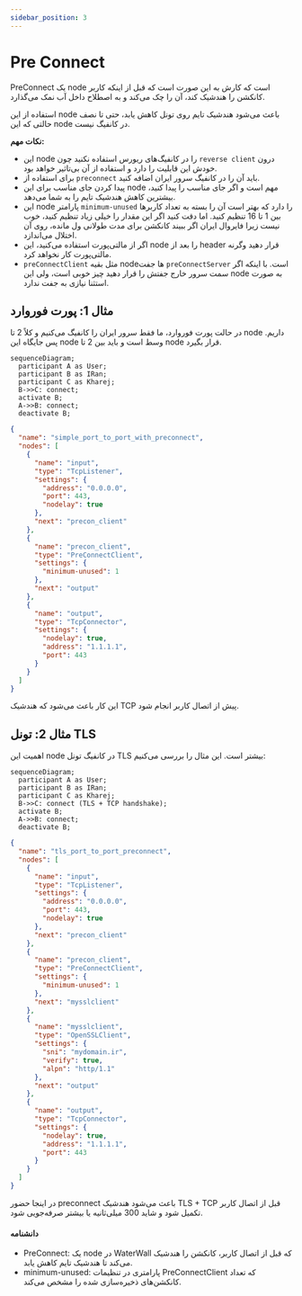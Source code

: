 ```yaml
---
sidebar_position: 3
---
```


# Pre Connect

PreConnect یک node است که کارش به این صورت است که قبل از اینکه کاربر کانکشن را هندشیک کند، آن را چک می‌کند و به اصطلاح داخل آب نمک می‌گذارد.

استفاده از این node باعث می‌شود هندشیک تایم روی تونل کاهش یابد، حتی تا نصف حالتی که این node در کانفیگ نیست.

**نکات مهم:**

- این node را در کانفیگ‌های ریورس استفاده نکنید چون `reverse client` درون خودش این قابلیت را دارد و استفاده از آن بی‌تاثیر خواهد بود.
- برای استفاده از `preconnect` باید آن را در کانفیگ سرور ایران اضافه کنید.
- پیدا کردن جای مناسب برای این node مهم است و اگر جای مناسب را پیدا کنید، بیشترین کاهش هندشیک تایم را به شما می‌دهد.
- این node پارامتر `minimum-unused` را دارد که بهتر است آن را بسته به تعداد کاربرها بین 1 تا 16 تنظیم کنید. اما دقت کنید اگر این مقدار را خیلی زیاد تنظیم کنید، خوب نیست زیرا فایروال ایران اگر ببیند کانکشن برای مدت طولانی ول مانده، روی آن اختلال می‌اندازد.
- اگر از مالتی‌پورت استفاده می‌کنید، این node را بعد از header قرار دهید وگرنه مالتی‌پورت کار نخواهد کرد.
- `preConnectClient` مثل بقیه node‌ها جفت `preConnectServer` است. با اینکه اگر سمت سرور خارج جفتش را قرار دهید چیز خوبی است، ولی این node به صورت استثنا نیازی به جفت ندارد.

## مثال 1: پورت فوروارد

در حالت پورت فوروارد، ما فقط سرور ایران را کانفیگ می‌کنیم و کلاً 2 تا node داریم. پس جایگاه این node وسط است و باید بین 2 تا node قرار بگیرد.

```mermaid
sequenceDiagram;
  participant A as User;
  participant B as IRan;
  participant C as Kharej;
  B->>C: connect;
  activate B;
  A->>B: connect;
  deactivate B;
```

```json
{
  "name": "simple_port_to_port_with_preconnect",
  "nodes": [
    {
      "name": "input",
      "type": "TcpListener",
      "settings": {
        "address": "0.0.0.0",
        "port": 443,
        "nodelay": true
      },
      "next": "precon_client"
    },
    {
      "name": "precon_client",
      "type": "PreConnectClient",
      "settings": {
        "minimum-unused": 1
      },
      "next": "output"
    },
    {
      "name": "output",
      "type": "TcpConnector",
      "settings": {
        "nodelay": true,
        "address": "1.1.1.1",
        "port": 443
      }
    }
  ]
}
```

این کار باعث می‌شود که هندشیک TCP پیش از اتصال کاربر انجام شود.

## مثال 2: تونل TLS

اهمیت این node در کانفیگ تونل TLS بیشتر است. این مثال را بررسی می‌کنیم:

```mermaid
sequenceDiagram;
  participant A as User;
  participant B as IRan;
  participant C as Kharej;
  B->>C: connect (TLS + TCP handshake);
  activate B;
  A->>B: connect;
  deactivate B;
```

```json
{
  "name": "tls_port_to_port_preconnect",
  "nodes": [
    {
      "name": "input",
      "type": "TcpListener",
      "settings": {
        "address": "0.0.0.0",
        "port": 443,
        "nodelay": true
      },
      "next": "precon_client"
    },
    {
      "name": "precon_client",
      "type": "PreConnectClient",
      "settings": {
        "minimum-unused": 1
      },
      "next": "mysslclient"
    },
    {
      "name": "mysslclient",
      "type": "OpenSSLClient",
      "settings": {
        "sni": "mydomain.ir",
        "verify": true,
        "alpn": "http/1.1"
      },
      "next": "output"
    },
    {
      "name": "output",
      "type": "TcpConnector",
      "settings": {
        "nodelay": true,
        "address": "1.1.1.1",
        "port": 443
      }
    }
  ]
}
```

در اینجا حضور preconnect باعث می‌شود هندشیک TLS + TCP قبل از اتصال کاربر تکمیل شود و شاید 300 میلی‌ثانیه یا بیشتر صرفه‌جویی شود.

#### دانشنامه

- PreConnect: یک node در WaterWall که قبل از اتصال کاربر، کانکشن را هندشیک می‌کند تا هندشیک تایم کاهش یابد.
- minimum-unused: پارامتری در تنظیمات PreConnectClient که تعداد کانکشن‌های ذخیره‌سازی شده را مشخص می‌کند.
